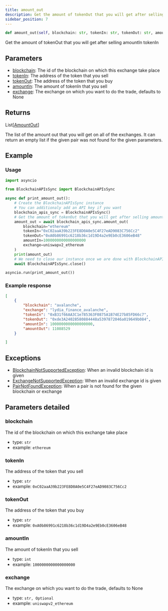 ```yaml
---
title: amount_out
description: Get the amount of tokenOut that you will get after selling amountIn tokenIn
sidebar_position: 7
---
```



```py
def amount_out(self, blockchain: str, tokenIn: str, tokenOut: str, amountIn: int, exchange: str | None=None) -> List[AmountOut]:
```
Get the amount of tokenOut that you will get after selling amountIn tokenIn

## Parameters

 - [blockchain](#blockchain): The id of the blockchain on which this exchange take place
 - [tokenIn](#tokenIn): The address of the token that you sell
 - [tokenOut](#tokenOut): The address of the token that you buy
 - [amountIn](#amountIn): The amount of tokenIn that you sell
 - [exchange](#exchange): The exchange on which you want to do the trade, defaults to None

## Returns

<CodeBlock language="python">
    List[<a href="/docs/python-sdk/models/amount-out">AmountOut</a>]
</CodeBlock>

The list of the amount out that you will get on all of the exchanges. It can return an empty list if the given pair was not found for the given parameters.
## Example

### Usage

```py
import asyncio

from BlockchainAPIsSync import BlockchainAPIsSync

async def print_amount_out():
    # Create the BlockchainAPIsSync instance
    # You can additionaly add an API key if you want
    blockchain_apis_sync = BlockchainAPIsSync()
    # Get the amount of tokenOut that you will get after selling amountIn tokenIn
    amount_out = await blockchain_apis_sync.amount_out(
        blockchain="ethereum"
        tokenIn="0xC02aaA39b223FE8D0A0e5C4F27eAD9083C756Cc2"
        tokenOut="0xA0b86991c6218b36c1d19D4a2e9Eb0cE3606eB48"
        amountIn=1000000000000000000
        exchange=uniswapv2_ethereum
    )
    print(amount_out)
    # We need to close our instance once we are done with BlockchainAPIs
    await BlockchainAPIsSync.close()

asyncio.run(print_amount_out())
```

### Example response


```json
[
    {
        "blockchain": "avalanche",
        "exchange": "lydia_finance_avalanche",
        "tokenIn": "0xB31f66AA3C1e785363F0875A1B74E27b85FD66c7",
        "tokenOut": "0xde3A24028580884448a5397872046a019649b084",
        "amountIn": 1000000000000000000,
        "amountOut": 11088529
    }

]
```
## Exceptions

- [BlockchainNotSupportedException](/docs/python-sdk/exceptions/blockchain-not-supported-exception): When an invalid blockchain id is given
- [ExchangeNotSupportedException](/docs/python-sdk/exceptions/exchange-not-supported-exception): When an invalid exchange id is given
- [PairNotFoundException](/docs/python-sdk/exceptions/pair-not-found-exception): When a pair is not found for the given blockchain or exchange

## Parameters detailed
### blockchain

The id of the blockchain on which this exchange take place
- type: `str`
- example: `ethereum`

### tokenIn

The address of the token that you sell
- type: `str`
- example: `0xC02aaA39b223FE8D0A0e5C4F27eAD9083C756Cc2`

### tokenOut

The address of the token that you buy
- type: `str`
- example: `0xA0b86991c6218b36c1d19D4a2e9Eb0cE3606eB48`

### amountIn

The amount of tokenIn that you sell
- type: `int`
- example: `1000000000000000000`

### exchange

The exchange on which you want to do the trade, defaults to None
- type: `str, Optional`
- example: `uniswapv2_ethereum`

